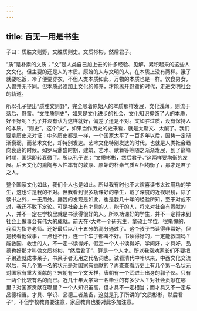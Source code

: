 ```yaml
---
---
---
```

title: 百无一用是书生
---




子曰：质胜文则野，文胜质则史。文质彬彬，然后君子。

“质”是朴素的文质；“文”是人类自己加上去的许多经验、见解，累积起来的这些人文文化。但主要的还是人的本质。原始的人与文明的人，在本质上没有两样。饿了就要吃饭，冷了便要穿衣，不但人类本质如此，万物的本质也是一样。饮食男女，人兽并无不同。但本质必须加上文化的修养，才能离开野蛮的时代，走进文明社会的轨道。

所以孔子提出“质胜文则野”，完全顺着原始人的本质那样发展，文化浅薄，则流于落后、野蛮。“文胜质则史”，如果是文化进步的社会，文化知识掩饰了人的本质，好不好呢？孔子并没有认为这样就好，偏差了还是不对。文如胜过质，没有保持人的本质，“则史”。这个“史”，如果当作历史的史来看，就是太斯文、太酸了。我们要拿历史来对证：中外历史都是一样，一个国家太平了一百多年以后，国势一定渐渐衰弱，而艺术文化，却特别发达。艺术文化特别发达的时代，也就是人类社会趋向衰落的时候。如罗马鼎盛时期，建筑、艺术、歌舞等等随之渐渐发展，到了巅峰时期，国运即转衰微了。所以孔子说：“文质彬彬，然后君子。”这两样要均衡的发展。后天文化的熏陶与人性本有的敦厚、原始的朴素气质互相均衡了，那才是君子之人。

整个国家文化如此，我们个人也是如此。所以我有时也不大欢喜读书太过用功的学生，这也许是我的不对。但我看到很多功课好的学生，戴了深度的近视眼镜，除了读书之外，一无用处。据我的发现是如此，也是我几十年的经验所知，至于对或不对，我还不敢下定论。可是社会上有才具的人，能干的人，将来对社会有贡献的人，并不一定在学校里就是书读得很好的人。所以功课好的学生，并不一定将来到社会上做事会有伟大的成就。前天在☓大考一个研究生，拿硕士学位，很惭愧的，我忝为指导老师。还好最后以八十五分的高分通过了。这个孩子书读得非常好，但是我看他做事，一点也不行，连一个车子都叫不好。书读得好的，一定能救国吗？能救国、救世的人，不一定书读得好。假定一个人书读得好，学问好，才具好，品德也好那才叫做文质彬彬，“然后君子”，算是一个人才。所以我常劝家长们不要把子弟造就成书呆子，书呆子者无用之代名词也。试看清代中叶以来，中西文化交流以后，有几个第一名的状元是对国家有贡献的？再查查看历史上有几个第一名状元对国家有重大贡献的？宋朝有一个文天祥，唐朝有一个武进士出身的郭子仪。只有一两个比较有名的而已。近几十年大学第一名毕业的有多少人？对社会贡献在哪里？对国家贡献在哪里？一个人知识虽高，但才具不一定相当；而才具又不一定与品德相当。才具、学识、品德三者兼备，这就是孔子所讲的“文质彬彬，然后君子”，不但学校教育要注意，家庭教育也要对此多加注意。
